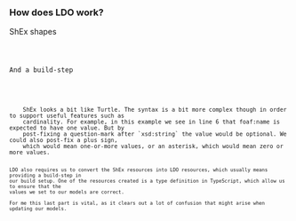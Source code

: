
### How does LDO work?

ShEx shapes

<Code language="turtle" code={shexExample}/>

And a build-step

<Code language="bash" hideLines={true} code="ldo build --input ./src/shapes --output ./src/ldo"/>

<aside className="notes">
    ShEx looks a bit like Turtle. The syntax is a bit more complex though in order to support useful features such as
    cardinality. For example, in this example we see in line 6 that foaf:name is expected to have one value. But by
    post-fixing a question-mark after `xsd:string` the value would be optional. We could also post-fix a plus sign,
    which would mean one-or-more values, or an asterisk, which would mean zero or more values.

    LDO also requires us to convert the ShEx resources into LDO resources, which usually means providing a build-step in
    our build setup. One of the resources created is a type definition in TypeScript, which allow us to ensure that the
    values we set to our models are correct.

    For me this last part is vital, as it clears out a lot of confusion that might arise when updating our models.
</aside>

